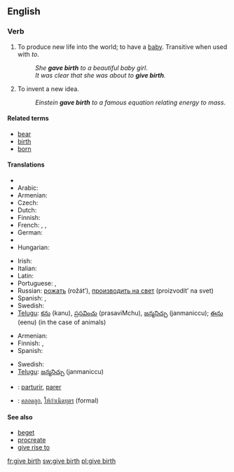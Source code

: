==English==

===Verb===
{{en-verb|inf=[[give]] [[birth]]|gives birth|giving birth|gave birth|given birth}}

# To produce new life into the world; to have a [[baby]].  Transitive when used with ''to''.
#: ''She '''gave birth''' to a beautiful baby girl''.
#: ''It was clear that she was about to '''give birth'''.''
# {{idiom}} To invent a new idea.
#: ''Einstein '''gave birth''' to a famous equation relating energy to mass''.

====Related terms====
{{wikipedia|childbirth}}
* [[bear]]
* [[birth]]
* [[born]]

====Translations====
{{trans-top|produce new life}}
* {{trreq|Ancient Greek}}
* Arabic: {{t+|ar|ولد|alt=وُلِدَ|tr=wulida}}
* Armenian: {{t-|hy|ծնել|tr=çnel}}
* Czech: {{t-|cs|porodit}}
* Dutch: {{t+|nl|baren}}
* Finnish: {{t+|fi|synnyttää}}
* French: {{t+|fr|mettre au monde}},  {{t+|fr|accoucher}},  {{t+|fr|donner naissance}}
* German: {{t+|de|gebären}}
* {{trreq|Hebrew}}
* Hungarian: {{t+|hu|szül}}
{{trans-mid}}
* Irish: {{t-|ga|beir|xs=Irish}}
* Italian: {{t-|it|dare alla luce}}
* Latin: {{t-|la|pario|alt=pariō}}
* Portuguese: {{t-|pt|dar a luz}},  {{t+|pt|parir}}
* Russian: [[рожать]] (rožát’), [[производить на свет]] (proizvodít’ na svet)
* Spanish: {{t-|es|dar a luz}}, {{t+|es|parir}}
* Swedish: {{t+|sv|föda}}
* [[Telugu]]: [[కను]] (kanu), [[ప్రసవించు]] (prasaviMchu), [[జన్మనిచ్చు]] (janmaniccu); [[ఈను]] (eenu) (in the case of animals)
{{trans-bottom}}

{{trans-top|invent a new idea}}
* Armenian: {{t-|hy|ծնել|tr=çnel}}
* Finnish: {{t+|fi|keksiä}}, {{t+|fi|luoda}}
* Spanish: {{t+|es|parir}}
{{trans-mid}}
* Swedish: {{t-|sv|kläcka}}
* [[Telugu]]: [[జన్మనిచ్చు]] (janmaniccu)
{{trans-bottom}}

{{checktrans-top}}
* {{ttbc|Interlingua}}: [[parturir]], [[parer]]
* {{ttbc|Thai}}: [[คลอดลูก]], [[ให้กำเนิดบุตร]] (formal)
{{trans-bottom}}

====See also====
* [[beget]]
* [[procreate]]
* [[give rise to]]

[[fr:give birth]]
[[sw:give birth]]
[[pl:give birth]]